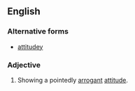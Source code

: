 {{also|attitudey}}
==English==

===Alternative forms===
* [[attitudey]]

===Adjective===
{{en-adj|-}}

# {{lb|en|informal}} Showing a pointedly [[arrogant]] [[attitude]].<!--It's from Word Spy http://www.wordspy.com/book/index.asp I don,t have the book at hand right now, but usage is there. [http://muse.jhu.edu/login?uri=/journals/american_speech/v076/76.1glowka.html] cites it back to 1989-->